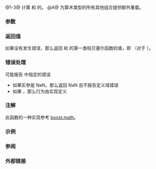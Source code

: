 {{cpp/title|cyl_bessel_j|cyl_bessel_jf|cyl_bessel_jl}}
{{cpp/numeric/special_functions/navbar}}
{{dcl begin}}
{{dcl header|cmath}}
{{dcl rev multi|num=1|since1=c++17|dcl1=
float       cyl_bessel_j ( float nu, float x );
double      cyl_bessel_j ( double nu, double x );
long double cyl_bessel_j ( long double nu, long double x );
|since2=c++23|dcl2=
/* 浮点数类型 */ cy_bessel_j( /* 浮点数类型 */ nu,
                                       /* 浮点数类型 */ x );
}}
{{dcl|num=2|since=c++17|
float       cyl_bessel_jf( float nu, float x );
}}
{{dcl|num=3|since=c++17|
long double cyl_bessel_jl( long double nu, long double x );
}}
{{dcl h|[[#注解|额外重载]]}}
{{dcl header|cmath}}
{{dcl|num=A|since=c++17|
template&lt; class Arithmetic1, class Arithmetic2 &gt;
/* 公共浮点数类型 */
    cyl_bessel_j( Arithmetic1 nu, Arithmetic2 x );
}}
{{dcl end}}

@1-3@ 计算 {{c|nu}} 和 {{c|x}} 的{{enwiki|Bessel function#Bessel functions of the first kind: J.CE.B1|第一类柱贝塞尔函数}}。{{rev inl|since=c++23|标准库提供所有以无 cv 限定的浮点数类型作为形参 {{c|nu}} 和 {{c|x}} 的类型的 {{tt|std::cyl_bessel_j}} 重载。}}
@A@ 为算术类型的所有其他组合提供额外重载。

===参数===
{{par begin}}
{{par|nu|函数的阶数}}
{{par|x|函数的实参}}
{{par end}}

===返回值===
如果没有发生错误，那么返回 {{c|nu}} 和 {{c|x}} 的第一类柱贝塞尔函数的值，即 {{math|1=J{{su|b=nu}}(x) = Σ{{su|p=∞|b=k=0}}{{mfrac|(-1){{su|p=k}}(x/2){{su|p=nu+2k}}|k!Γ(nu+k+1)}}}}（对于 {{math|x≥0}}）。

===错误处理===
可能报告 {{lc|math_errhandling}} 中指定的错误
* 如果实参是 NaN，那么返回 NaN 且不报告定义域错误
* 如果 {{math|1=nu&gt;=128}}，那么行为由实现定义

===注解===
{{cpp/numeric/special functions/older impl note}}

此函数的一种实现参考 [https://www.boost.org/doc/libs/release/libs/math/doc/html/math_toolkit/bessel/bessel_first.html boost.math]。

{{cpp/numeric/special functions/additional overload note|cyl_bessel_j}}

===示例===
{{example
|code=
#include &lt;cmath&gt;
#include &lt;iostream&gt;

int main()
{
    // 对 nu == 0 点检查
    double x = 1.2345;
    std::cout &lt;&lt; "J_0(" &lt;&lt; x &lt;&lt; ") = " &lt;&lt; std::cyl_bessel_j(0, x) &lt;&lt; '\n';
    
    // 对 J_0 展开级数
    double fct = 1;
    double sum = 0;
    for (int k = 0; k &lt; 6; fct *= ++k)
    {
        sum += std::pow(-1, k) * std::pow(x / 2, 2 * k) / std::pow(fct, 2);
        std::cout &lt;&lt; "sum = " &lt;&lt; sum &lt;&lt; '\n';
    }
}
|output=
J_0(1.2345) = 0.653792
sum = 1
sum = 0.619002
sum = 0.655292
sum = 0.653756
sum = 0.653793
sum = 0.653792
}}

===参阅===
{{dsc begin}}
{{dsc inc|cpp/numeric/special functions/dsc cyl_bessel_i}}
{{dsc end}}

===外部链接===
{{eli|[https://mathworld.wolfram.com/BesselFunctionoftheFirstKind.html Weisstein, Eric W. “第一类贝塞尔函数。”]来自 MathWorld--A Wolfram Web Resource。}}

{{langlinks|en|es|ja}}